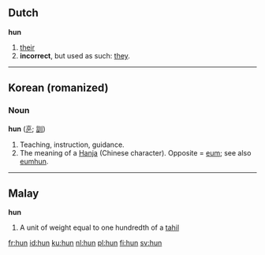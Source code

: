 ==Dutch==
'''hun'''

# [[their]]
# '''incorrect''', but used as such: [[they]].

----

==Korean (romanized)==
===Noun===
'''hun''' ([[훈]]; [[訓]])

#Teaching, instruction, guidance.
#The meaning of a [[Hanja]] (Chinese character).  Opposite = [[eum]]; see also [[eumhun]].

----

==Malay==
'''hun'''

# A unit of weight equal to one hundredth of a [[tahil]]

[[fr:hun]]
[[id:hun]]
[[ku:hun]]
[[nl:hun]]
[[pl:hun]]
[[fi:hun]]
[[sv:hun]]